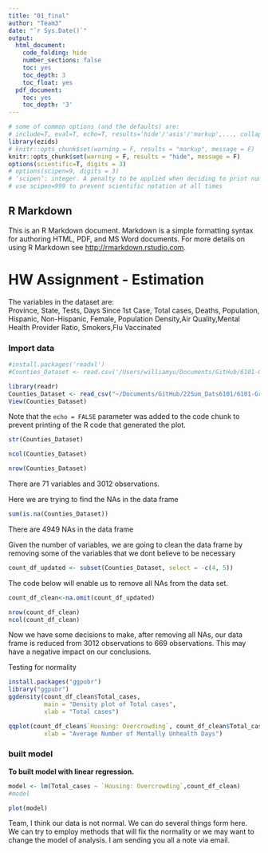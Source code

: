 ```yaml
---
title: "01_final"
author: "Team3"
date: "`r Sys.Date()`"
output: 
  html_document:
    code_folding: hide
    number_sections: false
    toc: yes
    toc_depth: 3
    toc_float: yes
  pdf_document:
    toc: yes
    toc_depth: '3'
---
```


```r
# some of common options (and the defaults) are: 
# include=T, eval=T, echo=T, results='hide'/'asis'/'markup',..., collapse=F, warning=T, message=T, error=T, cache=T, fig.width=6, fig.height=4, fig.dim=c(6,4) #inches, fig.align='left'/'center','right', 
library(ezids)
# knitr::opts_chunk$set(warning = F, results = "markup", message = F)
knitr::opts_chunk$set(warning = F, results = "hide", message = F)
options(scientific=T, digits = 3) 
# options(scipen=9, digits = 3) 
# ‘scipen’: integer. A penalty to be applied when deciding to print numeric values in fixed or exponential notation.  Positive values bias towards fixed and negative towards scientific notation: fixed notation will be preferred unless it is more than ‘scipen’ digits wider.
# use scipen=999 to prevent scientific notation at all times
```

## R Markdown

This is an R Markdown document. Markdown is a simple formatting syntax for authoring HTML, PDF, and MS Word documents. For more details on using R Markdown see <http://rmarkdown.rstudio.com>.

# HW Assignment - Estimation 
The variables in the dataset are:  
Province,	State, Tests,	Days Since 1st Case,	Total cases,	Deaths,	Population, Hispanic,	Non-Hispanic, Female,	Population Density,Air Quality,Mental Health Provider Ratio,	Smokers,Flu Vaccinated

### Import data
```r
#install.packages('readxl')
#Counties_Dataset <- read.csv('/Users/williamyu/Documents/GitHub/6101-Group-Project/Counties Dataset.csv')

library(readr)
Counties_Dataset <- read_csv("~/Documents/GitHub/22Sum_Dats6101/6101-Group-Project/Counties Dataset.csv")
View(Counties_Dataset)
```

Note that the `echo = FALSE` parameter was added to the code chunk to prevent printing of the R code that generated the plot.

```r
str(Counties_Dataset)

ncol(Counties_Dataset)

nrow(Counties_Dataset)

```

There are 71 variables and 3012 observations.


Here we are trying to find the NAs in the data frame
```r

sum(is.na(Counties_Dataset))

```

There are 4949 NAs in the data frame

Given the number of variables, we are going to clean the data frame by removing some of the variables that we dont believe to be necessary

```r

count_df_updated <- subset(Counties_Dataset, select = -c(4, 5))


```

The code below will enable us to remove all NAs from the data set.
```r

count_df_clean<-na.omit(count_df_updated)

nrow(count_df_clean)
ncol(count_df_clean)

```

Now we have some decisions to make, after removing all NAs, our data frame is reduced from 3012 observations to 669 observations. This may have a negative impact on our conclusions. 


Testing for normality

```r
install.packages("ggpubr")
library("ggpubr")
ggdensity(count_df_clean$Total_cases, 
          main = "Density plot of Total cases",
          xlab = "Total cases")

```
```r
qqplot(count_df_clean$`Housing: Overcrowding`, count_df_clean$Total_cases, main = "QQ Plot of Total cases",
          xlab = "Average Number of Mentally Unhealth Days")

```


### built model  
**To built model with linear regression.** 
```r
model <- lm(Total_cases ~ `Housing: Overcrowding`,count_df_clean)
#model
```

```r
plot(model)

```
Team, I think our data is not normal. We can do several things form here. We can try to employ methods that will fix the normality or we may want to change the model of analysis. I am sending you all a note via email.

